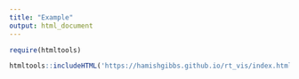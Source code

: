 ```yaml
---
title: "Example"
output: html_document
---
```


```r
require(htmltools)
```

```r
htmltools::includeHTML('https://hamishgibbs.github.io/rt_vis/index.html')
```
